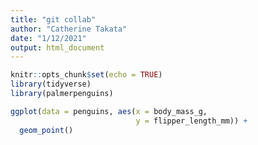 ```yaml
---
title: "git collab"
author: "Catherine Takata"
date: "1/12/2021"
output: html_document
---
```


```r
knitr::opts_chunk$set(echo = TRUE)
library(tidyverse)
library(palmerpenguins)
```

```r
ggplot(data = penguins, aes(x = body_mass_g, 
                            y = flipper_length_mm)) +
  geom_point()
```

